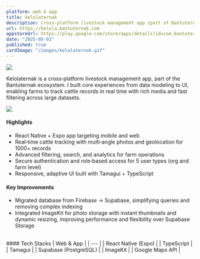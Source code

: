 ```yaml
---
platform: web & app
title: kelolaternak
description: Cross‑platform livestock management app (part of Bantuternak) with real‑time cattle tracking, multi‑angle photos, geolocation, and role‑based access.
url: https://kelola.bantuternak.com
appstoreUrl: https://play.google.com/store/apps/details?id=com.bantuternak.kelolaternak
date: "2025-05-01"
published: true
cardImage: "/images/kelolaternak.gif"
---
```


![](/images/kelolaternak.png)

Kelolaternak is a cross‑platform livestock management app, part of the Bantuternak ecosystem. I built core experiences from data modeling to UI, enabling farms to track cattle records in real time with rich media and fast filtering across large datasets.

![](/images/kelolaternak.gif)

#### Highlights
- React Native + Expo app targeting mobile and web
- Real‑time cattle tracking with multi‑angle photos and geolocation for 1000+ records
- Advanced filtering, search, and analytics for farm operations
- Secure authentication and role‑based access for 5 user types (org and farm level)
- Responsive, adaptive UI built with Tamagui + TypeScript

#### Key Improvements
- Migrated database from Firebase → Supabase, simplifying queries and removing complex indexing
- Integrated ImageKit for photo storage with instant thumbnails and dynamic resizing, improving performance and flexibility over Supabase Storage

<br />
#### Tech Stacks
| Web & App |
| --- |
| React Native (Expo) |
| TypeScript |
| Tamagui |
| Supabase (PostgreSQL) |
| ImageKit |
| Google Maps API |
